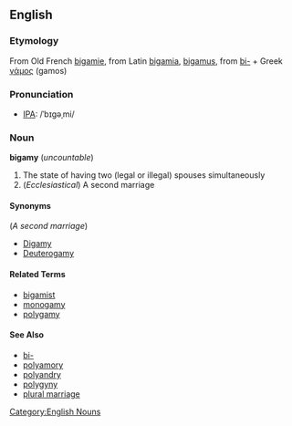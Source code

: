 ==English==
===Etymology===
From Old French [[bigamie]], from Latin [[bigamia]], [[bigamus]], from [[bi-]] + Greek [[γάμος]] (gamos)

===Pronunciation===
* [[Wiktionary:Pronunciation_key|IPA]]: /ˈbɪɡəˌmi/

===Noun===
'''bigamy''' (''uncountable'')
# The state of having two (legal or illegal) spouses simultaneously
# (''Ecclesiastical'') A second marriage

====Synonyms====
(''A second marriage'')
* [[Digamy]]
* [[Deuterogamy]]

====Related Terms====
*[[bigamist]]
*[[monogamy]]
*[[polygamy]]

====See Also====
* [[bi-]]
* [[polyamory]]
* [[polyandry]]
* [[polygyny]]
* [[plural marriage]]

[[Category:English Nouns]]